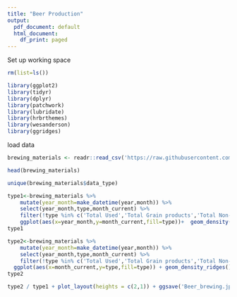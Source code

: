 ```yaml
---
title: "Beer Production"
output:
  pdf_document: default
  html_document:
    df_print: paged
---
```



Set up working space
```r
rm(list=ls())
```

```r
library(ggplot2)
library(tidyr)
library(dplyr)
library(patchwork)
library(lubridate)
library(hrbrthemes)
library(wesanderson)
library(ggridges)
```
load data
```r
brewing_materials <- readr::read_csv('https://raw.githubusercontent.com/rfordatascience/tidytuesday/master/data/2020/2020-03-31/brewing_materials.csv')
```
```r
head(brewing_materials)
```
```r
unique(brewing_materials$data_type)
```
```r
type1<-brewing_materials %>% 
    mutate(year_month=make_datetime(year,month)) %>% 
    select(year_month,type,month_current) %>%
    filter(!type %in% c('Total Used','Total Grain products','Total Non-Grain products')) %>% 
    ggplot(aes(x=year_month,y=month_current,fill=type))+  geom_density(color=NA,stat='identity',position="fill") + theme_classic() + scale_fill_manual(values=c(wes_palette("Darjeeling1"),wes_palette("Darjeeling2")))  + xlab('Pounds of Materials Used') +  ylab('Time (month/year)') +  theme(legend.position ='bottom',legend.text = element_text(size=5))
type1
```
```r
type2<-brewing_materials %>% 
    mutate(year_month=make_datetime(year,month)) %>% 
    select(year_month,type,month_current) %>%
    filter(!type %in% c('Total Used','Total Grain products','Total Non-Grain products')) %>% 
  ggplot(aes(x=month_current,y=type,fill=type)) + geom_density_ridges()+ theme_classic() + scale_fill_manual(values=c(wes_palette("Darjeeling1"),wes_palette("Darjeeling2")))+ xlab('Pounds of Materials Used') + guides(fill=F)
type2
```
```r
type2 / type1 + plot_layout(heights = c(2,1)) + ggsave('Beer_brewing.jpeg',height=5,width=8)
```

